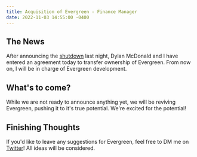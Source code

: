 ```yaml
---
title: Acquisition of Evergreen - Finance Manager
date: 2022-11-03 14:55:00 -0400
---
```


<Float src="/Evergreen.png" alt="Evergreen logo" />

## The News

After announcing the [shutdown](https://twitter.com/evergreenapp_/status/1588066238353252358) last night, Dylan McDonald and I have entered an agreement today to transfer ownership of Evergreen. From now on, I will be in charge of Evergreen development.

## What's to come?

While we are not ready to announce anything yet, we will be reviving Evergreen, pushing it to it's true potential. We're excited for the potential!

## Finishing Thoughts

If you'd like to leave any suggestions for Evergreen, feel free to DM me on [Twitter](https://twitter.com/mbrkhrdt)! All ideas will be considered.
